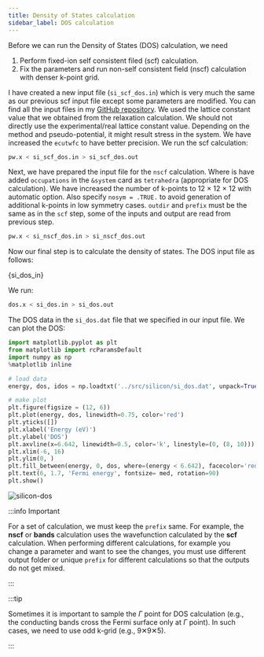 ```yaml
---
title: Density of States calculation
sidebar_label: DOS calculation
---
```



Before we can run the Density of States (DOS) calculation, we need

1. Perform fixed-ion self consistent filed (scf) calculation.
2. Fix the parameters and run non-self consistent field (nscf) calculation with
denser k-point grid.

I have created a new input file (`si_scf_dos.in`) which is very much the same as
our previous scf input file except some parameters are modified. You can find
all the input files in my [GitHub repository](
https://github.com/pranabdas/espresso/). We used the lattice constant value that
we obtained from the relaxation calculation. We should not directly use the
experimental/real lattice constant value. Depending on the method and
pseudo-potential, it might result stress in the system. We have increased the
`ecutwfc` to have better precision. We run the scf calculation:

```bash
pw.x < si_scf_dos.in > si_scf_dos.out
```

Next, we have prepared the input file for the `nscf` calculation. Where is have
added `occupations` in the `&system` card as `tetrahedra` (appropriate for DOS
calculation). We have increased the number of k-points to 12 × 12 × 12 with
automatic option. Also specify `nosym = .TRUE.` to avoid generation of
additional k-points in low symmetry cases. `outdir` and `prefix` must be the
same as in the `scf` step, some of the inputs and output are read from previous
step.

```bash
pw.x < si_nscf_dos.in > si_nscf_dos.out
```

Now our final step is to calculate the density of states. The DOS input file as
follows:


<CodeBlock language="bash" title="src/silicon/si_dos.in" showLineNumbers>{si_dos_in}</CodeBlock>

We run:

```bash
dos.x < si_dos.in > si_dos.out
```

The DOS data in the `si_dos.dat` file that we specified in our input file. We
can plot the DOS:

```python title="notebooks/silicon-dos.ipynb" showLineNumbers
import matplotlib.pyplot as plt
from matplotlib import rcParamsDefault
import numpy as np
%matplotlib inline

# load data
energy, dos, idos = np.loadtxt('../src/silicon/si_dos.dat', unpack=True)

# make plot
plt.figure(figsize = (12, 6))
plt.plot(energy, dos, linewidth=0.75, color='red')
plt.yticks([])
plt.xlabel('Energy (eV)')
plt.ylabel('DOS')
plt.axvline(x=6.642, linewidth=0.5, color='k', linestyle=(0, (8, 10)))
plt.xlim(-6, 16)
plt.ylim(0, )
plt.fill_between(energy, 0, dos, where=(energy < 6.642), facecolor='red', alpha=0.25)
plt.text(6, 1.7, 'Fermi energy', fontsize= med, rotation=90)
plt.show()
```

<picture>
  <source type="image/webp" srcSet={require("/img/silicon-dos.webp").default} />
  <img src={require("/img/silicon-dos.png").default} alt="silicon-dos" />
</picture>

:::info Important

For a set of calculation, we must keep the `prefix` same. For example, the
**nscf** or **bands** calculation uses the wavefunction calculated by the
**scf** calculation. When performing different calculations, for example you
change a parameter and want to see the changes, you must use different output
folder or unique `prefix` for different calculations so that the outputs do not
get mixed.

:::

:::tip

Sometimes it is important to sample the $\Gamma$ point for DOS calculation
(e.g., the conducting bands cross the Fermi surface only at $\Gamma$ point). In
such cases, we need to use odd k-grid (e.g., 9✕9✕5).

:::

